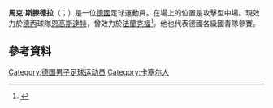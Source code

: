 {{noteTA
|G1=Football
|G2=uefa
}}
{{Infobox football biography
| name           = Marc Stendera
| image          = 
| birth_date     = {{birth date and age|1995|12|10|df=y}}
| birth_place    = [[德國|德國]][[卡塞爾|卡塞爾]]
| height         = {{convert|1.73|m|abbr=on}}
| position       = [[攻擊中場|攻擊中場]]
| currentclub    = [[因戈尔施塔特04足球俱乐部|恩高斯達特]]
| clubnumber     = 10
| youthyears1    = 1999–2007
| youthclubs1    = TSV Heiligenrode
| youthyears2    = 2007–2010
| youthclubs2    = OSC Vellmar
| youthyears3    = 2010–2012
| youthclubs3    = [[法蘭克福足球俱樂部|法蘭克福]]
| years1         = 2012–2019
| clubs1         = [[法蘭克福足球俱樂部|法蘭克福]]
| caps1          = 78
| goals1         = 5
| years2         = 2014
| clubs2         = Eintracht Frankfurt II
| caps2          = 1
| goals2         = 0
| years3         = 2019–2020
| clubs3         = [[汉诺威96足球俱乐部|漢諾威]]
| caps3          = 14
| goals3         = 0
| years4         = 2020–
| clubs4         = [[因戈尔施塔特04足球俱乐部|恩高斯達特]]
| caps4          = 28
| goals4         = 1
| nationalyears1 = 2011–2012
| nationalteam1  = 德國U17
| nationalcaps1  = 5
| nationalgoals1 = 3
| nationalyears2 = 2012–2013
| nationalteam2  = 德國U18
| nationalcaps2  = 2
| nationalgoals2 = 2
| nationalyears3 = 2013–2014
| nationalteam3  = 德國U19
| nationalcaps3  = 15
| nationalgoals3 = 4
| nationalyears4 = 2014–2015
| nationalteam4  = 德國U20
| nationalcaps4  = 8
| nationalgoals4 = 5
| nationalyears5 = 2015
| nationalteam5  = [[德國21歲以下國家足球隊|德國U21]]
| nationalcaps5  = 2
| nationalgoals5 = 0
| pcupdate       = 20:06, 20 March 2021 (UTC)
| ntupdate       = 11:33, 14 November 2015 (UTC)
| medaltemplates =
{{Medal|W|[[UEFA_European_Under-19_Championship|European U19 Championship]]|[[2014_UEFA_European_Under-19_Championship|2014]]}}
}}

'''馬克·斯滕德拉'''（{{lang-de|Marc Stendera}}；{{bd|1995年|12月10日}}）是一位[[德國|德國]]足球運動員。在場上的位置是攻擊型中場。現效力於[[德丙|德丙]]球隊[[因戈尔施塔特04足球俱乐部|恩高斯達特]]，曾效力於[[法蘭克福足球俱樂部|法蘭克福]]<ref>{{cite web | url = http://www.kicker.de/news/fussball/bundesliga/vereine/1-bundesliga/2012-13/eintracht-frankfurt-32/67889/spieler_stendera-marc.html | title = Stendera, Marc | language = de | publisher = kicker.de | accessdate = 7 April 2013 | archive-date = 2018-12-03 | archive-url = https://web.archive.org/web/20181203210124/http://www.kicker.de/news/fussball/bundesliga/vereine/1-bundesliga/2012-13/eintracht-frankfurt-32/67889/spieler_stendera-marc.html | dead-url = no }}</ref>。他也代表德國各級國青隊參賽。

==參考資料==
{{Reflist}}

{{DEFAULTSORT: Stendera, Marc}}
[[Category:德国男子足球运动员|Category:德国男子足球运动员]]
[[Category:卡塞尔人|Category:卡塞尔人]]

{{Sport-bio-stub}}